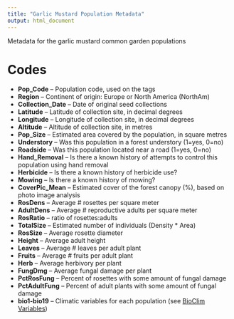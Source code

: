 ```yaml
---
title: "Garlic Mustard Population Metadata"
output: html_document
---
```


Metadata for the garlic mustard common garden populations

# Codes

* __Pop_Code__ -- Population code, used on the tags
* __Region__ -- Continent of origin: Europe or North America (NorthAm)
* __Collection_Date__ -- Date of original seed collections
* __Latitude__ -- Latitude of collection site, in decimal degrees
* __Longitude__ -- Longitude of collection site, in decimal degrees
* __Altitude__ -- Altitude of collection site, in metres
* __Pop_Size__ -- Estimated area covered by the population, in square metres
* __Understory__ -- Was this population in a forest understory (1=yes, 0=no)
* __Roadside__ -- Was this population located near a road (1=yes, 0=no)
* __Hand_Removal__ -- Is there a known history of attempts to control this population using hand removal 
* __Herbicide__ -- Is there a known history of herbicide use?
* __Mowing__ -- Is there a known history of mowing?
* __CoverPic_Mean__ -- Estimated cover of the forest canopy (%), based on photo image analysis
* __RosDens__	-- Average # rosettes per square meter
* __AdultDens__	-- Average # reproductive adults per square meter
* __RosRatio__ -- ratio of rosettes:adults
* __TotalSize__	-- Estimated number of individuals (Density * Area)
* __RosSize__	-- Average rosette diameter
* __Height__ -- Average adult height
* __Leaves__ -- Average # leaves per adult plant
* __Fruits__ -- Average # fruits per adult plant
* __Herb__ -- Average herbivory per plant
* __FungDmg__	-- Average fungal damage per plant
* __PctRosFung__	-- Percent of rosettes with some amount of fungal damage
* __PctAdultFung__	-- Percent of adult plants with some amount of fungal damage
* __bio1-bio19__ -- Climatic variables for each population (see [BioClim Variables](http://www.worldclim.org/bioclim))



